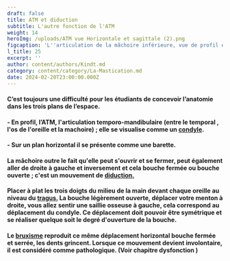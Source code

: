 ```yaml
---
draft: false
title: ATM et diduction
subtitle: L'autre fonction de l'ATM
weight: 14
heroImg: /uploads/ATM vue Horizontale et sagittale (2).png
figcaption: 'L''articulation de la mâchoire inférieure, vue de profil et de face.'
l_title: 25
excerpt: ''
author: content/authors/Kindt.md
category: content/category/La-Mastication.md
date: 2024-02-20T23:00:00.000Z
---
```


#### C’est toujours une difficulté pour les étudiants de&#xA;concevoir l’anatomie dans les trois plans de l’espace.

#### &#x20;- En profil, l’ATM, l'articulation temporo-mandibulaire (entre le temporal , l'os de l'oreille et la machoire) ; elle se visualise comme un [condyle](https://www.google.com/search?q=condyle+def\&oq=\&gs_lcrp=EgZjaHJvbWUqBggBEEUYOzIOCAAQRRgnGDkYgAQYigUyBggBEEUYOzIMCAIQABhDGIAEGIoFMgcIAxAAGIAEMgcIBBAAGIAEMgcIBRAAGIAEMgwIBhAAGEMYgAQYigUyBwgHEAAYgAQyBwgIEAAYgAQyBwgJEAAYgATSAQg1ODE1ajBqN6gCALACAA\&sourceid=chrome\&ie=UTF-8 "condyle"). 

#### &#x20;- Sur un&#xA;plan horizontal il se présente comme une barette.

<Space height={15} />

#### La mâchoire outre le fait qu'elle peut s'ouvrir et se fermer, peut également aller de droite à gauche et inversement et cela bouche fermée ou bouche ouverte ; c'est un mouvement de [diduction.](https://www.google.com/search?q=diduction+def\&oq=\&gs_lcrp=EgZjaHJvbWUqCQgCECMYJxjqAjIJCAAQIxgnGOoCMgkIARAjGCcY6gIyCQgCECMYJxjqAjIJCAMQIxgnGOoCMgkIBBAjGCcY6gIyCQgFECMYJxjqAjIJCAYQIxgnGOoCMgkIBxAjGCcY6gLSAQk0MjczOWowajeoAgiwAgE\&sourceid=chrome\&ie=UTF-8 "diduction")

<Space height={20} />

#### Placer à plat les trois doigts du milieu de la main devant chaque oreille au niveau du [tragus.](https://www.google.com/search?sca_esv=19239ae0a447a3b4\&sxsrf=ACQVn0_yP-Hhe5o6MWpRgT95IxcljxAjog:1708445225881\&q=tragus+def\&tbm=isch\&source=lnms\&sa=X\&ved=2ahUKEwir7bm2prqEAxUKRKQEHdGVCFAQ0pQJegQICRAB\&biw=1600\&bih=739\&dpr=1 "tragus") La bouche légèrement ouverte, déplacer votre menton à droite, vous allez sentir une saillie osseuse à gauche, cela correspond au déplacement du condyle. Ce déplacement doit pouvoir être symétrique et se réaliser quelque soit le degré d'ouverture de la bouche.

<Space height={15} />

#### Le [bruxisme](https://www.google.com/search?q=le+bruxisme+c%27est+quoi\&oq=le+bruxisme\&gs_lcrp=EgZjaHJvbWUqBwgDEAAYgAQyCQgAEEUYORiABDIJCAEQRRg7GIAEMgcIAhAAGIAEMgcIAxAAGIAEMgcIBBAAGIAEMgcIBRAAGIAEMgcIBhAAGIAEMgYIBxBFGDzSAQkxMTY3MGowajeoAgCwAgA\&sourceid=chrome\&ie=UTF-8 "Bruxisme") reproduit ce même déplacement horizontal bouche fermée et serrée, les dents grincent. Lorsque ce  mouvement devient involontaire, il est considéré comme pathologique. (Voir chapitre dysfonction )

<Space height={20} />

####

<Space height={10} />

####

<Space height={20} />
